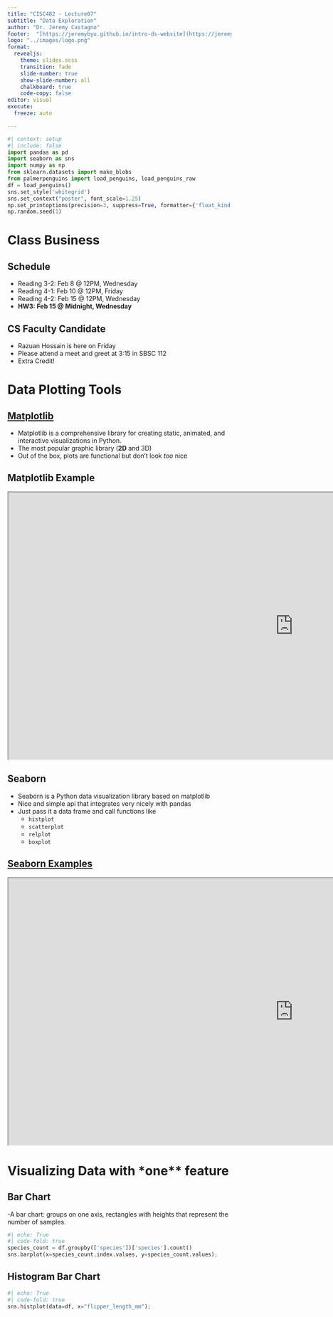 ```yaml
---
title: "CISC482 - Lecture07"
subtitle: "Data Exploration"
author: "Dr. Jeremy Castagno"
footer:  "[https://jeremybyu.github.io/intro-ds-website](https://jeremybyu.github.io/intro-ds-website/)"
logo: "../images/logo.png"
format: 
  revealjs: 
    theme: slides.scss
    transition: fade
    slide-number: true
    show-slide-number: all 
    chalkboard: true
    code-copy: false
editor: visual
execute:
  freeze: auto

---
```



```python
#| context: setup
#| include: false
import pandas as pd
import seaborn as sns 
import numpy as np
from sklearn.datasets import make_blobs
from palmerpenguins import load_penguins, load_penguins_raw
df = load_penguins()
sns.set_style('whitegrid')
sns.set_context("poster", font_scale=1.25)
np.set_printoptions(precision=3, suppress=True, formatter={'float_kind': "{:.3f}".format})
np.random.seed(1)

```

# Class Business


## Schedule

- Reading 3-2: Feb 8 @ 12PM, Wednesday
- Reading 4-1: Feb 10 @ 12PM, Friday
- Reading 4-2: Feb 15 @ 12PM, Wednesday
- **HW3: Feb 15 @ Midnight, Wednesday**


## CS Faculty Candidate

- Razuan Hossain is here on Friday
- Please attend a meet and greet at 3:15 in SBSC 112 
- Extra Credit!


# Data Plotting Tools

## [Matplotlib](https://matplotlib.org/)

- Matplotlib is a comprehensive library for creating static, animated, and interactive visualizations in Python. 
- The most popular graphic library (**2D** and 3D)
- Out of the box, plots are functional but don't look *too* nice

## Matplotlib Example

```{=html}
<iframe width="1280" height="600" src="https://matplotlib.org/stable/gallery/lines_bars_and_markers/bar_colors.html#sphx-glr-gallery-lines-bars-and-markers-bar-colors-py" title="Matplotlib"></iframe>
```


## Seaborn

- Seaborn is a Python data visualization library based on matplotlib
- Nice and simple api that integrates very nicely with pandas
- Just pass it a data frame and call functions like
  - `histplot`
  - `scatterplot` 
  - `relplot`
  - `boxplot` 

## [Seaborn Examples](https://seaborn.pydata.org/examples/index.html)

```{=html}
<iframe width="1280" height="600" src="https://seaborn.pydata.org/examples/index.html" title="Seaborn"></iframe>
```



# Visualizing Data with *one** feature

## Bar Chart

-A bar chart:  groups on one axis, rectangles with heights that represent the number of samples. 

```python
#| echo: True
#| code-fold: true
species_count = df.groupby(['species'])['species'].count()
sns.barplot(x=species_count.index.values, y=species_count.values);
```

## Histogram Bar Chart

```python
#| echo: True
#| code-fold: true
sns.histplot(data=df, x="flipper_length_mm");
```
